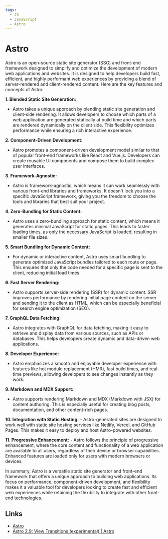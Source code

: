 ```yaml
---
tags:
  - JS
  - JavaScript
  - Astro
---
```


# Astro

Astro is an open-source static site generator (SSG) and front-end framework designed to simplify and optimize the development of modern web applications and websites. It is designed to help developers build fast, efficient, and highly performant web experiences by providing a blend of server-rendered and client-rendered content. Here are the key features and concepts of Astro:

**1. Blended Static Site Generation:**

- Astro takes a unique approach by blending static site generation and client-side rendering. It allows developers to choose which parts of a web application are generated statically at build time and which parts are rendered dynamically on the client side. This flexibility optimizes performance while ensuring a rich interactive experience.

**2. Component-Driven Development:**

- Astro promotes a component-driven development model similar to that of popular front-end frameworks like React and Vue.js. Developers can create reusable UI components and compose them to build complex user interfaces.

**3. Framework-Agnostic:**

- Astro is framework-agnostic, which means it can work seamlessly with various front-end libraries and frameworks. It doesn't lock you into a specific JavaScript framework, giving you the freedom to choose the tools and libraries that best suit your project.

**4. Zero-Bundling for Static Content:**

- Astro uses a zero-bundling approach for static content, which means it generates minimal JavaScript for static pages. This leads to faster loading times, as only the necessary JavaScript is loaded, resulting in smaller file sizes.

**5. Smart Bundling for Dynamic Content:**

- For dynamic or interactive content, Astro uses smart bundling to generate optimized JavaScript bundles tailored to each route or page. This ensures that only the code needed for a specific page is sent to the client, reducing initial load times.

**6. Fast Server Rendering:**

- Astro supports server-side rendering (SSR) for dynamic content. SSR improves performance by rendering initial page content on the server and sending it to the client as HTML, which can be especially beneficial for search engine optimization (SEO).

**7. GraphQL Data Fetching:**

- Astro integrates with GraphQL for data fetching, making it easy to retrieve and display data from various sources, such as APIs or databases. This helps developers create dynamic and data-driven web applications.

**8. Developer Experience:**

- Astro emphasizes a smooth and enjoyable developer experience with features like hot module replacement (HMR), fast build times, and real-time previews, allowing developers to see changes instantly as they work.

**9. Markdown and MDX Support:**

- Astro supports rendering Markdown and MDX (Markdown with JSX) for content authoring. This is especially useful for creating blog posts, documentation, and other content-rich pages.

**10. Integration with Static Hosting:** - Astro-generated sites are designed to work well with static site hosting services like Netlify, Vercel, and GitHub Pages. This makes it easy to deploy and host Astro-powered websites.

**11. Progressive Enhancement:** - Astro follows the principle of progressive enhancement, where the core content and functionality of a web application are available to all users, regardless of their device or browser capabilities. Enhanced features are loaded only for users with modern browsers or devices.

In summary, Astro is a versatile static site generator and front-end framework that offers a unique approach to building web applications. Its focus on performance, component-driven development, and flexibility makes it a valuable tool for developers looking to create fast and efficient web experiences while retaining the flexibility to integrate with other front-end technologies.

## Links

- [Astro](https://astro.build/)
- [Astro 2.9: View Transitions (experimental) | Astro](https://astro.build/blog/astro-290/)
